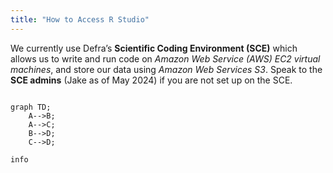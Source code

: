 ```yaml
---
title: "How to Access R Studio"
---
```


We currently use Defra's **Scientific Coding Environment (SCE)** which allows us to write and run code on *Amazon Web Service (AWS) EC2 virtual machines*, and store our data using *Amazon Web Services S3*. Speak to the **SCE admins** (Jake as of May 2024) if you are not set up on the SCE.

``` mermaid

graph TD;
    A-->B;
    A-->C;
    B-->D;
    C-->D;
```

``` mermaid
info
```
